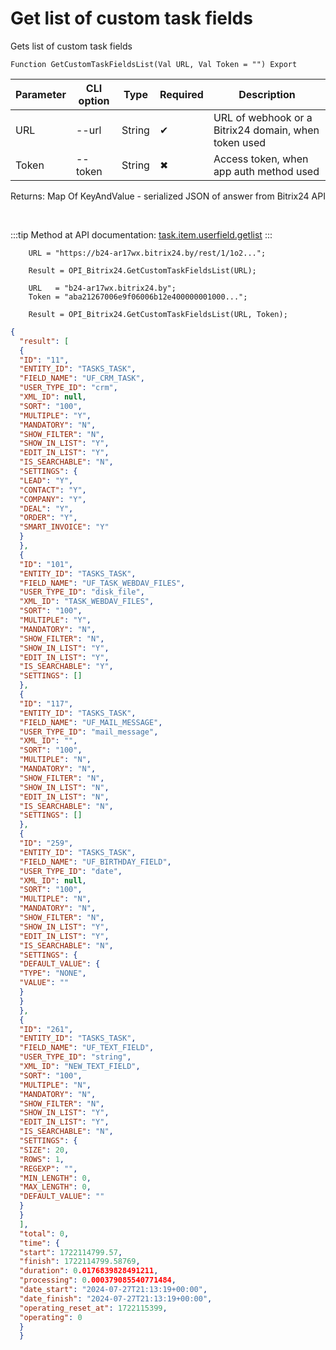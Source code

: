 ﻿---
sidebar_position: 1
---


# Get list of custom task fields
 Gets list of custom task fields



`Function GetCustomTaskFieldsList(Val URL, Val Token = "") Export`

  | Parameter | CLI option | Type | Required | Description |
  |-|-|-|-|-|
  | URL | --url | String | &#x2714; | URL of webhook or a Bitrix24 domain, when token used |
  | Token | --token | String | &#x2716; | Access token, when app auth method used |

  
  Returns:  Map Of KeyAndValue - serialized JSON of answer from Bitrix24 API

<br/>

:::tip
Method at API documentation: [task.item.userfield.getlist](https://dev.1c-bitrix.ru/rest_help/tasks/task/userfield/getlist.php)
:::
<br/>


```bsl title="1C:Enterprise/OneScript code example"
    URL = "https://b24-ar17wx.bitrix24.by/rest/1/1o2...";

    Result = OPI_Bitrix24.GetCustomTaskFieldsList(URL);

    URL   = "b24-ar17wx.bitrix24.by";
    Token = "aba21267006e9f06006b12e400000001000...";

    Result = OPI_Bitrix24.GetCustomTaskFieldsList(URL, Token);
```
 



```json title="Result"
{
  "result": [
  {
  "ID": "11",
  "ENTITY_ID": "TASKS_TASK",
  "FIELD_NAME": "UF_CRM_TASK",
  "USER_TYPE_ID": "crm",
  "XML_ID": null,
  "SORT": "100",
  "MULTIPLE": "Y",
  "MANDATORY": "N",
  "SHOW_FILTER": "N",
  "SHOW_IN_LIST": "Y",
  "EDIT_IN_LIST": "Y",
  "IS_SEARCHABLE": "N",
  "SETTINGS": {
  "LEAD": "Y",
  "CONTACT": "Y",
  "COMPANY": "Y",
  "DEAL": "Y",
  "ORDER": "Y",
  "SMART_INVOICE": "Y"
  }
  },
  {
  "ID": "101",
  "ENTITY_ID": "TASKS_TASK",
  "FIELD_NAME": "UF_TASK_WEBDAV_FILES",
  "USER_TYPE_ID": "disk_file",
  "XML_ID": "TASK_WEBDAV_FILES",
  "SORT": "100",
  "MULTIPLE": "Y",
  "MANDATORY": "N",
  "SHOW_FILTER": "N",
  "SHOW_IN_LIST": "Y",
  "EDIT_IN_LIST": "Y",
  "IS_SEARCHABLE": "Y",
  "SETTINGS": []
  },
  {
  "ID": "117",
  "ENTITY_ID": "TASKS_TASK",
  "FIELD_NAME": "UF_MAIL_MESSAGE",
  "USER_TYPE_ID": "mail_message",
  "XML_ID": "",
  "SORT": "100",
  "MULTIPLE": "N",
  "MANDATORY": "N",
  "SHOW_FILTER": "N",
  "SHOW_IN_LIST": "N",
  "EDIT_IN_LIST": "N",
  "IS_SEARCHABLE": "N",
  "SETTINGS": []
  },
  {
  "ID": "259",
  "ENTITY_ID": "TASKS_TASK",
  "FIELD_NAME": "UF_BIRTHDAY_FIELD",
  "USER_TYPE_ID": "date",
  "XML_ID": null,
  "SORT": "100",
  "MULTIPLE": "N",
  "MANDATORY": "N",
  "SHOW_FILTER": "N",
  "SHOW_IN_LIST": "Y",
  "EDIT_IN_LIST": "Y",
  "IS_SEARCHABLE": "N",
  "SETTINGS": {
  "DEFAULT_VALUE": {
  "TYPE": "NONE",
  "VALUE": ""
  }
  }
  },
  {
  "ID": "261",
  "ENTITY_ID": "TASKS_TASK",
  "FIELD_NAME": "UF_TEXT_FIELD",
  "USER_TYPE_ID": "string",
  "XML_ID": "NEW_TEXT_FIELD",
  "SORT": "100",
  "MULTIPLE": "N",
  "MANDATORY": "N",
  "SHOW_FILTER": "N",
  "SHOW_IN_LIST": "Y",
  "EDIT_IN_LIST": "Y",
  "IS_SEARCHABLE": "N",
  "SETTINGS": {
  "SIZE": 20,
  "ROWS": 1,
  "REGEXP": "",
  "MIN_LENGTH": 0,
  "MAX_LENGTH": 0,
  "DEFAULT_VALUE": ""
  }
  }
  ],
  "total": 0,
  "time": {
  "start": 1722114799.57,
  "finish": 1722114799.58769,
  "duration": 0.0176839828491211,
  "processing": 0.000379085540771484,
  "date_start": "2024-07-27T21:13:19+00:00",
  "date_finish": "2024-07-27T21:13:19+00:00",
  "operating_reset_at": 1722115399,
  "operating": 0
  }
  }
```
